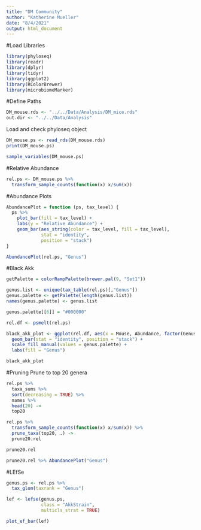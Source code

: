 ```yaml
---
title: "DM Community"
author: "Katherine Mueller"
date: "8/4/2021"
output: html_document
---
```


#Load Libraries
```r
library(phyloseq)
library(readr)
library(dplyr)
library(tidyr)
library(ggplot2)
library(RColorBrewer)
library(microbiomeMarker)
```

#Define Paths
```r
DM_mouse.rds <- "../../Data/Analysis/DM_mice.rds"
out.dir <- "../../Data/Analysis"
```

Load and check phyloseq object
```r
DM_mouse.ps <- read_rds(DM_mouse.rds)
print(DM_mouse.ps)
```

```r
sample_variables(DM_mouse.ps)
```

#Relative Abundance
```r
rel.ps <- DM_mouse.ps %>%
  transform_sample_counts(function(x) x/sum(x))
```

#Abundance Plots
```r
AbundancePlot = function (ps, tax_level) {
  ps %>%
    plot_bar(fill = tax_level) +
    labs(y = "Relative Abundance") +
    geom_bar(aes_string(color = tax_level, fill = tax_level),
             stat = "identity",
             position = "stack")
}
```

```r
AbundancePlot(rel.ps, "Genus")
```

#Black Akk
```r
getPalette = colorRampPalette(brewer.pal(9, "Set1"))
```

```r
genus.list <- unique(tax_table(rel.ps)[,"Genus"])
genus.palette <- getPalette(length(genus.list))
names(genus.palette) <- genus.list

genus.palette[[6]] = "#000000"
```

```r
rel.df <- psmelt(rel.ps)

black_akk_plot <- ggplot(rel.df, aes(x = Mouse, Abundance, factor(Genus), fill = factor(Genus))) +
  geom_bar(stat = "identity", position = "stack") +
  scale_fill_manual(values = genus.palette) +
  labs(fill = "Genus")

black_akk_plot
```

#Pruning
Prune to top 20 genera
```r
rel.ps %>%
  taxa_sums %>%
  sort(decreasing = TRUE) %>%
  names %>%
  head(20) ->
  top20

rel.ps %>%
  transform_sample_counts(function(x) x/sum(x)) %>%
  prune_taxa(top20, .) ->
  prune20.rel

prune20.rel
```

```r
prune20.rel %>% AbundancePlot("Genus")
```

#LEfSe
```r
genus.ps <- rel.ps %>%
  tax_glom(taxrank = "Genus")

lef <- lefse(genus.ps,
             class = "AkkStrain",
             multicls_strat = TRUE)
```

```r
plot_ef_bar(lef)
```

